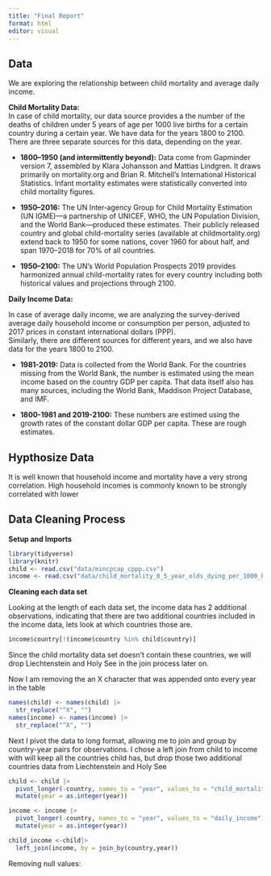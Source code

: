 ```yaml
---
title: "Final Report"
format: html
editor: visual
---
```


## Data

We are exploring the relationship between child mortality and average daily income.

**Child Mortality Data:**\
In case of child mortality, our data source provides a the number of the deaths of children under 5 years of age per 1000 live births for a certain country during a certain year. We have data for the years 1800 to 2100.\
There are three separate sources for this data, depending on the year.

-   **1800–1950 (and intermittently beyond):** Data come from Gapminder version 7, assembled by Klara Johansson and Mattias Lindgren. It draws primarily on mortality.org and Brian R. Mitchell’s International Historical Statistics. Infant mortality estimates were statistically converted into child mortality figures.

-   **1950–2016:** The UN Inter‐agency Group for Child Mortality Estimation (UN IGME)—a partnership of UNICEF, WHO, the UN Population Division, and the World Bank—produced these estimates. Their publicly released country and global child-mortality series (available at childmortality.org) extend back to 1950 for some nations, cover 1960 for about half, and span 1970–2018 for 70% of all countries.

-   **1950–2100:** The UN’s World Population Prospects 2019 provides harmonized annual child-mortality rates for every country including both historical values and projections through 2100.

**Daily Income Data:**

In case of average daily income, we are analyzing the survey-derived average daily household income or consumption per person, adjusted to 2017 prices in constant international dollars (PPP).\
Similarly, there are different sources for different years, and we also have data for the years 1800 to 2100.

-   **1981-2019:** Data is collected from the World Bank. For the countries missing from the World Bank, the number is estimated using the mean income based on the country GDP per capita. That data itself also has many sources, including the World Bank, Maddison Project Database, and IMF.

-   **1800-1981 and 2019-2100:** These numbers are estimed using the growth rates of the constant dollar GDP per capita. These are rough estimates.

## Hypthosize Data

It is well known that household income and mortality have a very strong correlation. High household incomes is commonly known to be strongly correlated with lower

## Data Cleaning Process

**Setup and Imports**

```r
library(tidyverse)
library(knitr)
child <- read.csv("data/mincpcap_cppp.csv")
income <- read.csv("data/child_mortality_0_5_year_olds_dying_per_1000_born.csv")
```

**Cleaning each data set**

Looking at the length of each data set, the income data has 2 additional observations, indicating that there are two additional countries included in the income data, lets look at which countries those are.

```r
income$country[!(income$country %in% child$country)]

```

Since the child mortality data set doesn't contain these countries, we will drop Liechtenstein and Holy See in the join process later on.

Now I am removing the an X character that was appended onto every year in the table

```r
names(child) <- names(child) |>
  str_replace("^X", "")  
names(income) <- names(income) |>
  str_replace("^X", "")
```

Next I pivot the data to long format, allowing me to join and group by country-year pairs for observations. I chose a left join from child to income with will keep all the countries child has, but drop those two additional countries data from Liechtenstein and Holy See

```r
child <- child |>
  pivot_longer(-country, names_to = "year", values_to = "child_mortality") |>
  mutate(year = as.integer(year))

income <- income |>
  pivot_longer(-country, names_to = "year", values_to = "daily_income") |>
  mutate(year = as.integer(year))

child_income <-child|>
  left_join(income, by = join_by(country,year))

```

Removing null values:
